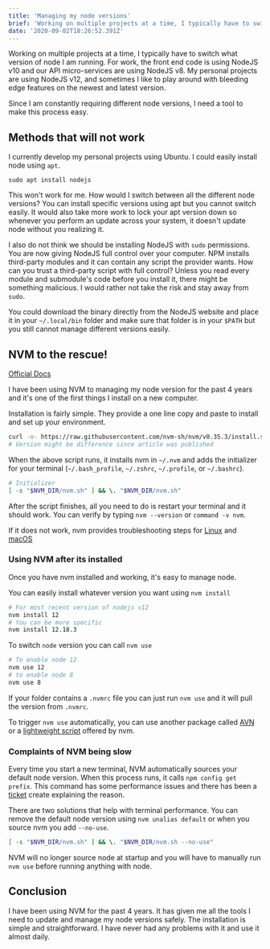 ```yaml
---
title: 'Managing my node versions'
brief: 'Working on multiple projects at a time, I typically have to switch what version of node I am running. NVM is a great tool for the job.'
date: '2020-09-02T18:26:52.391Z'
---
```


Working on multiple projects at a time, I typically have to switch what version of node I am running. For work, the front end code is using NodeJS v10 and our API micro-services are using NodeJS v8. My personal projects are using NodeJS v12, and sometimes I like to play around with bleeding edge features on the newest and latest version.

Since I am constantly requiring different node versions, I need a tool to make this process easy.

## Methods that will not work

I currently develop my personal projects using Ubuntu. I could easily install node using `apt`.

```
sudo apt install nodejs
```

This won't work for me. How would I switch between all the different node versions? You can install specific versions using apt but you cannot switch easily. It would also take more work to lock your apt version down so whenever you perform an update across your system, it doesn't update node without you realizing it.

I also do not think we should be installing NodeJS with `sudo` permissions. You are now giving NodeJS full control over your computer. NPM installs third-party modules and it can contain any script the provider wants. How can you trust a third-party script with full control? Unless you read every module and submodule's code before you install it, there might be something malicious. I would rather not take the risk and stay away from `sudo`.

You could download the binary directly from the NodeJS website and place it in your `~/.local/bin` folder and make sure that folder is in your `$PATH` but you still cannot manage different versions easily.

## NVM to the rescue!

[Official Docs](https://github.com/nvm-sh/nvm/blob/master/README.md)

I have been using NVM to managing my node version for the past 4 years and it's one of the first things I install on a new computer.

Installation is fairly simple. They provide a one line copy and paste to install and set up your environment.

```bash
curl -o- https://raw.githubusercontent.com/nvm-sh/nvm/v0.35.3/install.sh | bash
# Version might be difference since article was published
```

When the above script runs, it installs nvm in `~/.nvm` and adds the initializer for your terminal (`~/.bash_profile`, `~/.zshrc`, `~/.profile`, or `~/.bashrc`).

```bash
# Initializer
[ -s "$NVM_DIR/nvm.sh" ] && \. "$NVM_DIR/nvm.sh"
```

After the script finishes, all you need to do is restart your terminal and it should work. You can verify by typing `nvm --version` or `command -v nvm`.

If it does not work, nvm provides troubleshooting steps for [Linux](https://github.com/nvm-sh/nvm/blob/master/README.md#troubleshooting-on-linux) and [macOS](https://github.com/nvm-sh/nvm/blob/master/README.md#troubleshooting-on-macos)

### Using NVM after its installed

Once you have nvm installed and working, it's easy to manage node.

You can easily install whatever version you want using `nvm install`

```bash
# For most recent version of nodejs v12
nvm install 12
# You can be more specific
nvm install 12.18.3
```

To switch `node` version you can call `nvm use`

```bash
# To enable node 12
nvm use 12
# to enable node 8
nvm use 8
```

If your folder contains a `.nvmrc` file you can just run `nvm use` and it will pull the version from `.nvmrc`.

To trigger `nvm use` automatically, you can use another package called [AVN](https://github.com/wbyoung/avn) or a [lightweight script](https://github.com/nvm-sh/nvm/blob/master/README.md#automatically-call-nvm-use) offered by nvm.

### Complaints of NVM being slow

Every time you start a new terminal, NVM automatically sources your default node version. When this process runs, it calls `npm config get prefix`. This command has some performance issues and there has been a [ticket](https://github.com/nvm-sh/nvm/issues/2212) create explaining the reason.

There are two solutions that help with terminal performance. You can remove the default node version using `nvm unalias default` or when you source nvm you add `--no-use`.

```bash
[ -s "$NVM_DIR/nvm.sh" ] && \. "$NVM_DIR/nvm.sh --no-use"
```

NVM will no longer source node at startup and you will have to manually run `nvm use` before running anything with node.

## Conclusion

I have been using NVM for the past 4 years. It has given me all the tools I need to update and manage my node versions safely. The installation is simple and straightforward. I have never had any problems with it and use it almost daily.

